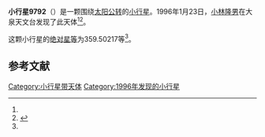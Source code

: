 {{Infobox planet
| bgcolour = #FFFFC0
| name = 9792
| symbol = 
| image = 
| caption = 
| discovery = yes
| discovery_ref = 
| discoverer = [[小林隆男|小林隆男]]
| discovery_site = [[大泉天文台|大泉天文台]] 
| discovered = 1996年1月23日
| designations = yes
| mp_name = 
| named_after = 
| alt_names = 
| mp_category = [[主带小行星|主带小行星]]
| orbit_ref = <ref name="a">[http://ssd.jpl.nasa.gov/sbdb.cgi?sstr=9792 9792] {{Wayback|url=http://ssd.jpl.nasa.gov/sbdb.cgi?sstr=9792 |date=20210717065808 }}，小行星數據庫瀏覽器（JPL Small-Body Database Browser）－[[美国国家航空航天局|美国国家航空航天局]]喷气推进实验室</ref>
| epoch = 2456400.5 (2013年4月18日更新)
| aphelion = {{convert|2.7221874|AU|km|3|abbr=on|lk=out}}
| perihelion = {{convert|1.9971524|AU|km|3|abbr=on}}
| semimajor = {{convert|2.3596699|AU|km|3|abbr=on}}
| eccentricity = 0.1536306
| period = 1323.961354 [[日|日]]<br />3.62[[儒略年|儒略年]]
| avg_speed = 
| inclination = 11.19785
| asc_node = 113.34923
| mean_anomaly = 
| arg_peri = 359.50217
| satellites = 
| physical_characteristics = yes
| dimensions = 
| mass = 
| density = 
| surface_grav = 
| escape_velocity = 
| sidereal_day = 
| axial_tilt = 
| pole_ecliptic_lat = 
| pole_ecliptic_lon = 
| albedo = 
| temperatures= 
| temp_name1 = 
| mean_temp_1 = 
| max_temp_1 = 
| temp_name2 = 
| max_temp_2 = 
| spectral_type = 
| abs_magnitude = 359.50217
}}

'''小行星9792'''（{{lang-en|9792}}）是一颗围绕[[太阳|太阳]][[公转|公转]]的[[小行星|小行星]]。1996年1月23日，[[小林隆男|小林隆男]]在大泉天文台发现了此天体<ref name="a" /><ref>{{cite news|title=小行星列表|url=http://cfa-www.harvard.edu/iau/lists/NumberedMPs.txt|accessdate=2013-07-08|newspaper=哈佛大学|archive-date=2008-05-17|archive-url=https://web.archive.org/web/20080517010638/http://cfa-www.harvard.edu/iau/lists/NumberedMPs.txt|dead-url=no}}</ref>。

这颗小行星的[[绝对星等|绝对星等]]为359.50217等<ref name="a" />。

==参考文献==
{{reflist}}
{{Minor Planet Number|[[小行星9791|小行星9791]]|[[小行星9793|小行星9793]]}}

{{小天体}}

[[Category:小行星带天体|Category:小行星带天体]]
[[Category:1996年发现的小行星|Category:1996年发现的小行星]]

{{asteroid-stub}}